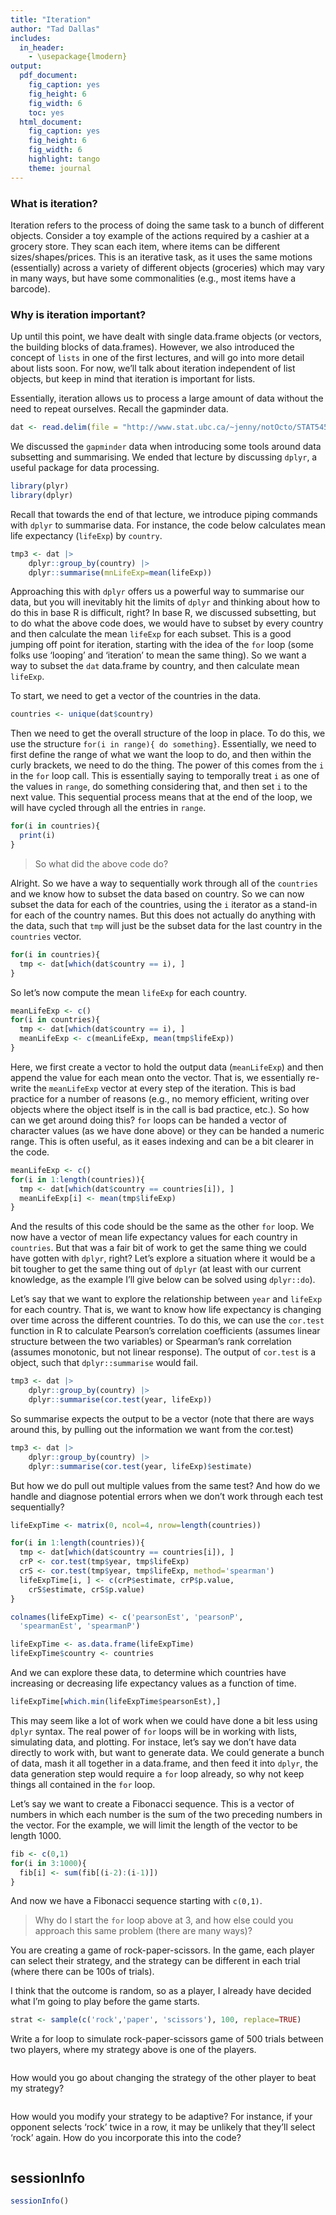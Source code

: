 ```yaml
---
title: "Iteration"
author: "Tad Dallas"
includes:
  in_header:
    - \usepackage{lmodern}
output:
  pdf_document:
    fig_caption: yes
    fig_height: 6
    fig_width: 6
    toc: yes
  html_document:
    fig_caption: yes
    fig_height: 6
    fig_width: 6
    highlight: tango
    theme: journal
---
```





### What is iteration? 

Iteration refers to the process of doing the same task to a bunch of different objects. Consider a toy example of the actions required by a cashier at a grocery store. They scan each item, where items can be different sizes/shapes/prices. This is an iterative task, as it uses the same motions (essentially) across a variety of different objects (groceries) which may vary in many ways, but have some commonalities (e.g., most items have a barcode). 



### Why is iteration important? 

Up until this point, we have dealt with single data.frame objects (or vectors, the building blocks of data.frames). However, we also introduced the concept of `lists` in one of the first lectures, and will go into more detail about lists soon. For now, we'll talk about iteration independent of list objects, but keep in mind that iteration is important for lists. 

Essentially, iteration allows us to process a large amount of data without the need to repeat ourselves. Recall the gapminder data. 


```r

dat <- read.delim(file = "http://www.stat.ubc.ca/~jenny/notOcto/STAT545A/examples/gapminder/data/gapminderDataFiveYear.txt")

```

We discussed the `gapminder` data when introducing some tools around data subsetting and summarising. We ended that lecture by discussing `dplyr`, a useful package for data processing. 


```r
library(plyr)
library(dplyr)

```


Recall that towards the end of that lecture, we introduce piping commands with `dplyr` to summarise data. For instance, the code below calculates mean life expectancy (`lifeExp`) by `country`.

```r
tmp3 <- dat |>
	dplyr::group_by(country) |>
	dplyr::summarise(mnLifeExp=mean(lifeExp))

```

Approaching this with `dplyr` offers us a powerful way to summarise our data, but you will inevitably hit the limits of `dplyr` and thinking about how to do this in base R is difficult, right? In base R, we discussed subsetting, but to do what the above code does, we would have to subset by every country and then calculate the mean `lifeExp` for each subset. This is a good jumping off point for iteration, starting with the idea of the `for` loop (some folks use 'looping' and 'iteration' to mean the same thing). So we want a way to subset the `dat` data.frame by country, and then calculate mean `lifeExp`. 

To start, we need to get a vector of the countries in the data. 

```r

countries <- unique(dat$country)

```

Then we need to get the overall structure of the loop in place. To do this, we use the structure `for(i in range){ do something}`. Essentially, we need to first define the range of what we want the loop to do, and then within the curly brackets, we need to do the thing. The power of this comes from the `i` in the `for` loop call. This is essentially saying to temporally treat `i` as one of the values in `range`, do something considering that, and then set `i` to the next value. This sequential process means that at the end of the loop, we will have cycled through all the entries in `range`.

```r

for(i in countries){
  print(i)
}

```

> So what did the above code do? 


Alright. So we have a way to sequentially work through all of the `countries` and we know how to subset the data based on country. So we can now subset the data for each of the countries, using the `i` iterator as a stand-in for each of the country names. But this does not actually do anything with the data, such that `tmp` will just be the subset data for the last country in the `countries` vector. 

```r

for(i in countries){
  tmp <- dat[which(dat$country == i), ]
}

```


So let's now compute the mean `lifeExp` for each country.


```r

meanLifeExp <- c()
for(i in countries){
  tmp <- dat[which(dat$country == i), ]
  meanLifeExp <- c(meanLifeExp, mean(tmp$lifeExp))
}

```

Here, we first create a vector to hold the output data (`meanLifeExp`) and then append the value for each mean onto the vector. That is, we essentially re-write the `meanLifeExp` vector at every step of the iteration. This is bad practice for a number of reasons (e.g., no memory efficient, writing over objects where the object itself is in the call is bad practice, etc.). So how can we get around doing this? `for` loops can be handed a vector of character values (as we have done above) or they can be handed a numeric range. This is often useful, as it eases indexing and can be a bit clearer in the code. 

```r

meanLifeExp <- c()
for(i in 1:length(countries)){
  tmp <- dat[which(dat$country == countries[i]), ]
  meanLifeExp[i] <- mean(tmp$lifeExp)
}

```

And the results of this code should be the same as the other `for` loop. We now have a vector of mean life expectancy values for each country in `countries`. But that was a fair bit of work to get the same thing we could have gotten with `dplyr`, right? Let's explore a situation where it would be a bit tougher to get the same thing out of `dplyr` (at least with our current knowledge, as the example I'll give below can be solved using `dplyr::do`). 

Let's say that we want to explore the relationship between `year` and `lifeExp` for each country. That is, we want to know how life expectancy is changing over time across the different countries. To do this, we can use the `cor.test` function in R to calculate Pearson's correlation coefficients (assumes linear structure between the two variables) or Spearman's rank correlation (assumes monotonic, but not linear response). The output of `cor.test` is a object, such that `dplyr::summarise` would fail. 

```r
tmp3 <- dat |>
	dplyr::group_by(country) |>
	dplyr::summarise(cor.test(year, lifeExp))

```

So summarise expects the output to be a vector (note that there are ways around this, by pulling out the information we want from the cor.test)


```r
tmp3 <- dat |>
	dplyr::group_by(country) |>
	dplyr::summarise(cor.test(year, lifeExp)$estimate)

```

But how we do pull out multiple values from the same test? And how do we handle and diagnose potential errors when we don't work through each test sequentially? 

```r

lifeExpTime <- matrix(0, ncol=4, nrow=length(countries))

for(i in 1:length(countries)){
  tmp <- dat[which(dat$country == countries[i]), ]
  crP <- cor.test(tmp$year, tmp$lifeExp)
  crS <- cor.test(tmp$year, tmp$lifeExp, method='spearman')
  lifeExpTime[i, ] <- c(crP$estimate, crP$p.value, 
    crS$estimate, crS$p.value)
}

colnames(lifeExpTime) <- c('pearsonEst', 'pearsonP', 
  'spearmanEst', 'spearmanP')

lifeExpTime <- as.data.frame(lifeExpTime)
lifeExpTime$country <- countries 

```



And we can explore these data, to determine which countries have increasing or decreasing life expectancy values as a function of time. 

```r

lifeExpTime[which.min(lifeExpTime$pearsonEst),]

```


This may seem like a lot of work when we could have done a bit less using `dplyr` syntax. The real power of `for` loops will be in working with lists, simulating data, and plotting. For instace, let's say we don't have data directly to work with, but want to generate data. We could generate a bunch of data, mash it all together in a data.frame, and then feed it into `dplyr`, the data generation step would require a `for` loop already, so why not keep things all contained in the `for` loop. 

Let's say we want to create a Fibonacci sequence. This is a vector of numbers in which each number is the sum of the two preceding numbers in the vector. For the example, we will limit the length of the vector to be length 1000. 

```r

fib <- c(0,1)
for(i in 3:1000){
  fib[i] <- sum(fib[(i-2):(i-1)])
}

```

And now we have a Fibonacci sequence starting with `c(0,1)`. 

> Why do I start the `for` loop above at 3, and how else could you approach this same problem (there are many ways)? 











You are creating a game of rock-paper-scissors. In the game, each player can select their strategy, and the strategy can be different in each trial (where there can be 100s of trials). 

I think that the outcome is random, so as a player, I already have decided what I'm going to play before the game starts. 
```r

strat <- sample(c('rock','paper', 'scissors'), 100, replace=TRUE)

```

Write a for loop to simulate rock-paper-scissors game of 500 trials between two players, where my strategy above is one of the players. 

```r


```


How would you go about changing the strategy of the other player to beat my strategy? 

```r


```



How would you modify your strategy to be adaptive? For instance, if your opponent selects 'rock' twice in a row, it may be unlikely that they'll select 'rock' again. How do you incorporate this into the code? 

```r


```















## sessionInfo 

```r

sessionInfo()

```
